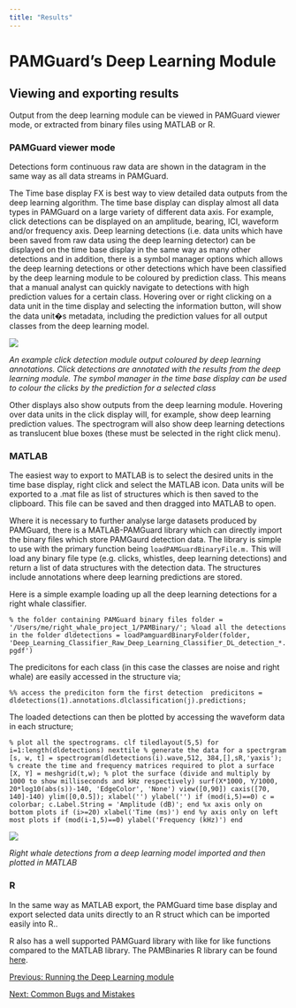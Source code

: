 ```yaml
---
title: "Results"
---
```

PAMGuard's Deep Learning Module
===============================

Viewing and exporting results
-----------------------------

Output from the deep learning module can be viewed in PAMGuard viewer mode, or extracted from binary files using MATLAB or R.

### PAMGuard viewer mode

Detections form continuous raw data are shown in the datagram in the same way as all data streams in PAMGuard.

The Time base display FX is best way to view detailed data outputs from the deep learning algorithm. The time base display can display almost all data types in PAMGuard on a large variety of different data axis. For example, click detections can be displayed on an amplitude, bearing, ICI, waveform and/or frequency axis. Deep learning detections (i.e. data units which have been saved from raw data using the deep learning detector) can be displayed on the time base display in the same way as many other detections and in addition, there is a symbol manager options which allows the deep learning detections or other detections which have been classified by the deep learning module to be coloured by prediction class. This means that a manual analyst can quickly navigate to detections with high prediction values for a certain class. Hovering over or right clicking on a data unit in the time display and selecting the information button, will show the data unit�s metadata, including the prediction values for all output classes from the deep learning model.

![](images/bat_time_base_display.png)

_An example click detection module output coloured by deep learning annotations. Click detections are annotated with the results from the deep learning module. The symbol manager in the time base display can be used to colour the clicks by the prediction for a selected class_

Other displays also show outputs from the deep learning module. Hovering over data units in the click display will, for example, show deep learning prediction values. The spectrogram will also show deep learning detections as translucent blue boxes (these must be selected in the right click menu).

### MATLAB

The easiest way to export to MATLAB is to select the desired units in the time base display, right click and select the MATLAB icon. Data units will be exported to a .mat file as list of structures which is then saved to the clipboard. This file can be saved and then dragged into MATLAB to open.

Where it is necessary to further analyse large datasets produced by PAMGuard, there is a MATLAB-PAMGuard library which can directly import the binary files which store PAMGaurd detection data. The library is simple to use with the primary function being `loadPAMGuardBinaryFile.m.` This will load any binary file type (e.g. clicks, whistles, deep learning detections) and return a list of data structures with the detection data. The structures include annotations where deep learning predictions are stored.

Here is a simple example loading up all the deep learning detections for a right whale classifier.

 `% the folder containing PAMGuard binary files folder = '/Users/me/right_whale_project_1/PAMBinary/'; %load all the detections in the folder dldetections = loadPamguardBinaryFolder(folder, 'Deep_Learning_Classifier_Raw_Deep_Learning_Classifier_DL_detection_*.pgdf')`  

The predicitons for each class (in this case the classes are noise and right whale) are easily accessed in the structure via;

  `%% access the prediciton form the first detection  predicitons = dldetections(1).annotations.dlclassification(j).predictions;`  

The loaded detections can then be plotted by accessing the waveform data in each structure;

  `% plot all the spectrograms. clf tiledlayout(5,5) for i=1:length(dldetections) nexttile % generate the data for a spectrgram [s, w, t] = spectrogram(dldetections(i).wave,512, 384,[],sR,'yaxis'); % create the time and frequency matrices required to plot a surface  [X, Y] = meshgrid(t,w); % plot the surface (divide and multiply by 1000 to show milliseconds and kHz respectively) surf(X*1000, Y/1000, 20*log10(abs(s))-140, 'EdgeColor', 'None') view([0,90]) caxis([70, 140]-140) ylim([0,0.5]); xlabel('') ylabel('') if (mod(i,5)==0) c = colorbar; c.Label.String = 'Amplitude (dB)'; end %x axis only on bottom plots if (i>=20) xlabel('Time (ms)') end %y axis only on left most plots if (mod(i-1,5)==0) ylabel('Frequency (kHz)') end`  

![](images/right_whale_detection_MATLAB.png)

_Right whale detections from a deep learning model imported and then plotted in MATLAB_

### R

In the same way as MATLAB export, the PAMGuard time base display and export selected data units directly to an R struct which can be imported easily into R..

R also has a well supported PAMGuard library with like for like functions compared to the MATLAB library. The PAMBinaries R library can be found [here](https://github.com/TaikiSan21/PamBinaries).

  
  
  

[Previous: Running the Deep Learning module](rawDeepLearning_Running.html)

[Next: Common Bugs and Mistakes](rawDeepLearning_Bugs.html)
